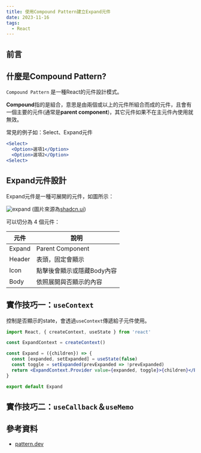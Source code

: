 ```yaml
---
title: 使用Compound Pattern建立Expand元件
date: 2023-11-16
tags:
  - React
---
```


## 前言

## 什麼是Compound Pattern?
`Compound Pattern` 是一種React的元件設計模式。

**Compound**指的是組合，意思是由兩個或以上的元件所組合而成的元件，且會有一個主要的元件(通常是**parent component**)，其它元件如果不在主元件內使用就無效。

常見的例子如：Select、Expand元件

```jsx
<Select>
  <Option>選項1</Option>
  <Option>選項2</Option>
<Select>

```

## Expand元件設計
Expand元件是一種可展開的元件，如圖所示：

![expand](https://github.com/y3933y3933/blog/assets/28300286/1b17d4e4-3d7f-48e5-b8ca-ed85a6f0c201)
(圖片來源為[shadcn.ui](https://ui.shadcn.com/docs/components/accordion))



可以切分為 4 個元件：


| 元件          | 說明     | 
| ----------------------- | ------------ |
| Expand | Parent Component  | 
| Header | 表頭，固定會顯示   | 
| Icon           | 點擊後會顯示或隱藏Body內容| 
| Body                   | 依照展開與否顯示的內容 | 



## 實作技巧一：`useContext`
控制是否顯示的state，會透過`useContext`傳遞給子元件使用。


```jsx
import React, { createContext, useState } from 'react'

const ExpandContext = createContext()

const Expand = ({children}) => {
  const [expanded, setExpanded] = useState(false)
  const toggle = setExpanded(prevExpanded => !prevExpanded)
  return <ExpandContext.Provider value={expanded, toggle}>{children}</ExpandContext.Provider>
}

export default Expand

```



## 實作技巧二：`useCallback`＆`useMemo`




## 參考資料
- [pattern.dev](https://www.patterns.dev/react/compound-pattern)